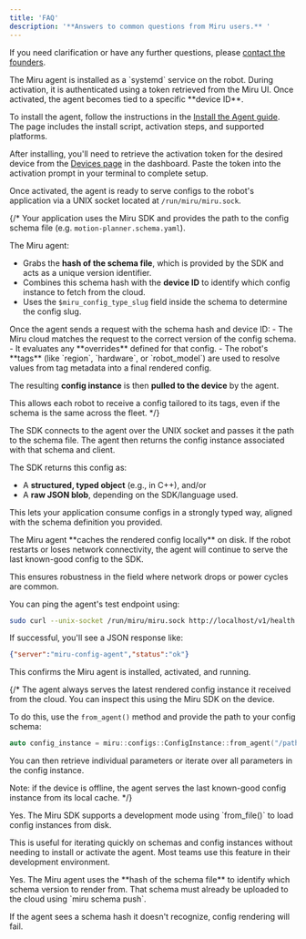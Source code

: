```yaml
---
title: 'FAQ'
description: '**Answers to common questions from Miru users.** '
---
```


If you need clarification or have any further questions, please [contact the founders](mailto:founders@miruml.com).

<Accordion title="1. How does the Miru agent work and how do I install it?">
The Miru agent is installed as a `systemd` service on the robot. During activation, it is authenticated using a token retrieved from the Miru UI. Once activated, the agent becomes tied to a specific **device ID**.

To install the agent, follow the instructions in the [Install the Agent guide](https://docs.miruml.com/docs/agent-sdk/install-agent). The page includes the install script, activation steps, and supported platforms.

After installing, you'll need to retrieve the activation token for the desired device from the [Devices page](https://configs.miruml.com/devices) in the dashboard. Paste the token into the activation prompt in your terminal to complete setup.

Once activated, the agent is ready to serve configs to the robot's application via a UNIX socket located at `/run/miru/miru.sock`.
</Accordion>

{/* <Accordion title="2. How does the Miru agent determine which config to fetch?">
Your application uses the Miru SDK and provides the path to the config schema file (e.g. `motion-planner.schema.yaml`).

The Miru agent:
- Grabs the **hash of the schema file**, which is provided by the SDK and acts as a unique version identifier.
- Combines this schema hash with the **device ID** to identify which config instance to fetch from the cloud.
- Uses the `$miru_config_type_slug` field inside the schema to determine the config slug.
</Accordion>

<Accordion title="3. What happens in the Miru cloud when a robot asks for a config?">
Once the agent sends a request with the schema hash and device ID:
- The Miru cloud matches the request to the correct version of the config schema.
- It evaluates any **overrides** defined for that config.
- The robot's **tags** (like `region`, `hardware`, or `robot_model`) are used to resolve values from tag metadata into a final rendered config.

The resulting **config instance** is then **pulled to the device** by the agent.

This allows each robot to receive a config tailored to its tags, even if the schema is the same across the fleet.
</Accordion> */}

<Accordion title="2. How does my application use the config from the agent?">
The SDK connects to the agent over the UNIX socket and passes it the path to the schema file. The agent then returns the config instance associated with that schema and client.

The SDK returns this config as:
- A **structured, typed object** (e.g., in C++), and/or
- A **raw JSON blob**, depending on the SDK/language used.

This lets your application consume configs in a strongly typed way, aligned with the schema definition you provided.
</Accordion>

<Accordion title="3. What happens if the robot goes offline or restarts?">
The Miru agent **caches the rendered config locally** on disk. If the robot restarts or loses network connectivity, the agent will continue to serve the last known-good config to the SDK.

This ensures robustness in the field where network drops or power cycles are common.
</Accordion>

<Accordion title="4. How can I verify the agent is running correctly?">
You can ping the agent's test endpoint using:

```bash
sudo curl --unix-socket /run/miru/miru.sock http://localhost/v1/health
```

If successful, you'll see a JSON response like:

```json
{"server":"miru-config-agent","status":"ok"}
```

This confirms the Miru agent is installed, activated, and running.
</Accordion>

{/* <Accordion title="7. How do I know what config my robot is currently using?">
The agent always serves the latest rendered config instance it received from the cloud. You can inspect this using the Miru SDK on the device.

To do this, use the `from_agent()` method and provide the path to your config schema:

```cpp
auto config_instance = miru::configs::ConfigInstance::from_agent("/path/to/schema.yaml");
```

You can then retrieve individual parameters or iterate over all parameters in the config instance.

Note: if the device is offline, the agent serves the last known-good config instance from its local cache.
</Accordion> */}

<Accordion title="5. Can I test configs locally without the agent?">
Yes. The Miru SDK supports a development mode using `from_file()` to load config instances from disk.

This is useful for iterating quickly on schemas and config instances without needing to install or activate the agent. Most teams use this feature in their development environment.
</Accordion>

<Accordion title="6. Does my schema need to be uploaded before using it in production?">
Yes. The Miru agent uses the **hash of the schema file** to identify which schema version to render from. That schema must already be uploaded to the cloud using `miru schema push`.

If the agent sees a schema hash it doesn't recognize, config rendering will fail.
</Accordion>
